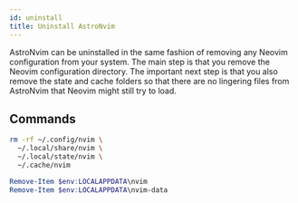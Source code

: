 ```yaml
---
id: uninstall
title: Uninstall AstroNvim
---
```



AstroNvim can be uninstalled in the same fashion of removing any Neovim
configuration from your system. The main step is that you remove the Neovim
configuration directory. The important next step is that you also remove the
state and cache folders so that there are no lingering files from AstroNvim
that Neovim might still try to load.

## Commands

<Tabs>

<TabItem value="nix" label="Linux/Mac OS (Unix)" icon="linux" default>

```sh
rm -rf ~/.config/nvim \
  ~/.local/share/nvim \
  ~/.local/state/nvim \
  ~/.cache/nvim
```

</TabItem>

<TabItem value="windoze" label="Windows (PowerShell)" icon="seti:windows">

```powershell
Remove-Item $env:LOCALAPPDATA\nvim
Remove-Item $env:LOCALAPPDATA\nvim-data
```

</TabItem>

</Tabs>
